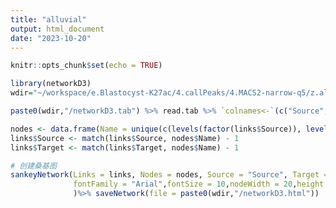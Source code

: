 ```yaml
---
title: "alluvial"
output: html_document
date: "2023-10-20"
---
```


```r
knitr::opts_chunk$set(echo = TRUE)
```

```r
library(networkD3)
wdir="~/workspace/e.Blastocyst-K27ac/4.callPeaks/4.MACS2-narrow-q5/z.alluvail"

paste0(wdir,"/networkD3.tab") %>% read.tab %>% `colnames<-`(c("Source","Target","Value")) -> links

nodes <- data.frame(Name = unique(c(levels(factor(links$Source)), levels(factor(links$Target)))))
links$Source <- match(links$Source, nodes$Name) - 1
links$Target <- match(links$Target, nodes$Name) - 1

# 创建桑基图
sankeyNetwork(Links = links, Nodes = nodes, Source = "Source", Target = "Target", Value = "Value", NodeID = "Name",
              fontFamily = "Arial",fontSize = 10,nodeWidth = 20,height = 20,width = 20
              )%>% saveNetwork(file = paste0(wdir,"/networkD3.html"))


```


